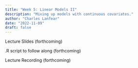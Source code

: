 ```yaml
---
title: "Week 5: Linear Models II"
description: "Mixing up models with continuous covariates."
author: "Charles Lanfear"
date: "2022-11-09"
draft: false
---
```


Lecture Slides (forthcoming)

.R script to follow along (forthcoming)

Lecture Recording (forthcoming)